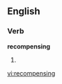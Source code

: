 ==English==

===Verb===
'''recompensing'''

#{{present participle of|recompense}}

[[vi:recompensing]]